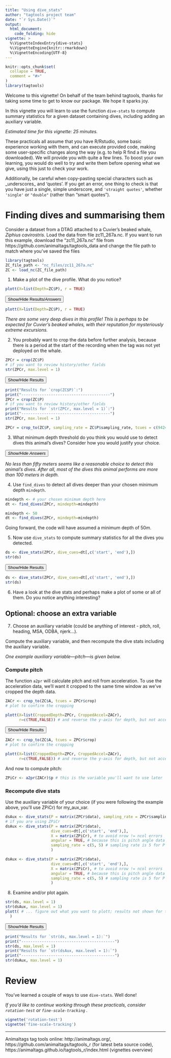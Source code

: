 ```yaml
---
title: "Using dive_stats"
author: "tagtools project team"
date: "`r Sys.Date()`"
output: 
  html_document:
    code_folding: hide
vignette: >
  %\VignetteIndexEntry{dive-stats}
  %\VignetteEngine{knitr::rmarkdown}
  %\VignetteEncoding{UTF-8}
---
```


```r
knitr::opts_chunk$set(
  collapse = TRUE,
  comment = "#>"
)
library(tagtools)
```

Welcome to this vignette! On behalf of the team behind tagtools, thanks for taking some time to get to know our package. We hope it sparks joy.

In this vignette you will learn to use the function `dive-stats` to compute summary statistics for a given dataset containing dives, including adding an auxiliary variable.

*Estimated time for this vignette: 25 minutes.*

These practicals all assume that you have R/Rstudio, some basic experience working with them, and can execute provided code, making some user-specific changes along the way (e.g. to help R find a file you downloaded). We will provide you with quite a few lines. To boost your own learning, you would do well to try and write them before opening what we give, using this just to check your work.

Additionally, be careful when copy-pasting special characters such as \_underscores\_ and 'quotes'. If you get an error, one thing to check is that you have just a single, simple underscore, and `'straight quotes'`, whether `'single'` or `"double"` (rather than “smart quotes”). 

# Finding dives and summarising them

Consider a dataset from a DTAG attached to a Cuvier’s beaked whale, *Ziphius cavirostris*. Load the data from file zc11_267a.nc. If you want to run this example, download the "zc11_267a.nc" file from https://github.com/animaltags/tagtools_data and change the file path to match where you've saved the files

```r
library(tagtools)
ZC_file_path <- "nc_files/zc11_267a.nc"
ZC <- load_nc(ZC_file_path)
```

1. Make a plot of the dive profile. What do you notice?

```r
plott(X=list(Depth=ZC$P), r = TRUE)
```

<button class="btn btn-primary" data-toggle="collapse" data-target="#plott_zc"> Show/Hide Results/*Answers* </button>  
<div id="plott_zc" class="collapse"> 

```r
plott(X=list(Depth=ZC$P), r = TRUE)
```

*There are some very deep dives in this profile! This is perhaps to be expected for Cuvier's beaked whales, with their reputation for mysteriously extreme excursions.*

</div>

2. You probably want to crop the data before further analysis, because there is a period at the start of the recording when the tag was not yet deployed on the whale.

```r
ZPCr = crop(ZC$P)
# if you want to review history/other fields
str(ZPCr, max.level = 1)
```

<button class="btn btn-primary" data-toggle="collapse" data-target="#crop_zc"> Show/Hide Results </button>  
<div id="crop_zc" class="collapse"> 
```r
print("Results for `crop(ZC$P)`:")
print("---------------------------------------")
ZPCr = crop(ZC$P)
# if you want to review history/other fields
print("Results for `str(ZPCr, max.level = 1)`:")
print("---------------------------------------")
str(ZPCr, max.level = 1)
```
</div>

```r
ZPCr = crop_to(ZC$P, sampling_rate = ZC$P$sampling_rate, tcues = c(9424, 64027), times = NULL)
```

3. What minimum depth threshold do you think you would use to detect dives this animal's dives? Consider how you would justify your choice.

<button class="btn btn-primary" data-toggle="collapse" data-target="#ans_depth_thresh"> *Show/Hide Answers* </button>  
<div id="ans_depth_thresh" class="collapse"> 
*No less than fifty meters seems like a reasonable choice to detect this animal's dives. After all, most of the dives this animal performs are more than 100 meters in depth.*
</div>

4. Use `find_dives` to detect all dives deeper than your chosen minimum depth `mindepth`.

```r
mindepth <- # your chosen minimum depth here
dt <- find_dives(ZPCr, mindepth=mindepth) 
```

```r
mindepth <- 50 
dt <- find_dives(ZPCr, mindepth=mindepth) 
```

Going forward, the code will have assumed a minimum depth of $50 m$.

5. Now use `dive_stats` to compute summary statistics for all the dives
you detected. 

```r
ds <- dive_stats(ZPCr, dive_cues=dt[,c('start', 'end'),]) 
str(ds)
```

<button class="btn btn-primary" data-toggle="collapse" data-target="#str_ds"> Show/Hide Results </button>  
<div id="str_ds" class="collapse"> 
```r
ds <- dive_stats(ZPCr, dive_cues=dt[,c('start', 'end'),]) 
str(ds)
```
</div>

6. Have a look at the dive stats and perhaps make a plot of some or all
of them. Do you notice anything interesting? 

## Optional: choose an extra variable

7. Choose an auxiliary variable (could be anything of interest - pitch, roll, heading, MSA, ODBA, njerk...). 

Compute the auxiliary variable, and then recompute the dive stats including the auxiliary variable. 

*One example auxiliary variable---pitch---is given below.*

### Compute pitch

The function `a2pr` will calculate pitch and roll from acceleration. To use the acceleration data, we'll want it cropped to the same time window as we've cropped the depth data. 

```r
ZACr <- crop_to(ZC$A, tcues = ZPCr$crop)
# plot to confirm the cropping

plott(X=list(CroppedDepth=ZPCr, CroppedAccel=ZACr), 
      r=c(TRUE,FALSE)) # and reverse the y-axis for depth, but not acceleration 
```

<button class="btn btn-primary" data-toggle="collapse" data-target="#plott_ZPCr_ZACr"> Show/Hide Results </button>  
<div id="plott_ZPCr_ZACr" class="collapse"> 
```r
ZACr <- crop_to(ZC$A, tcues = ZPCr$crop)
# plot to confirm the cropping

plott(X=list(CroppedDepth=ZPCr, CroppedAccel=ZACr), 
      r=c(TRUE,FALSE)) # and reverse the y-axis for depth, but not acceleration 
```
</div>

And now to compute pitch:

```r
ZPiCr <- a2pr(ZACr)$p # this is the variable you'll want to use later
```

### Recompute dive stats

Use the auxiliary variable of your choice (if you were following the example above, you'll use ZPiCr) for my_aux_var.

```r
dsAux <- dive_stats(P = matrix(ZPCr$data), sampling_rate = ZPCr$sampling_rate, dive_cues=dt[,c('start', 'end'),], X=matrix(my_aux_var))
# if you are using ZPiCr
dsAux <- dive_stats(P = matrix(ZPCr$data), 
                    dive_cues=dt[,c('start', 'end'),], 
                    X = matrix(ZPiCr), # to avoid nrow != ncol errors
                    angular = TRUE, # because this is pitch angle data
                    sampling_rate = c(5, 5) # sampling rate is 5 for P & X
                    )
```

```r
dsAux <- dive_stats(P = matrix(ZPCr$data), 
                    dive_cues=dt[,c('start', 'end'),], 
                    X = matrix(ZPiCr), # to avoid nrow != ncol errors
                    angular = TRUE, # because this is pitch angle data
                    sampling_rate = c(5, 5) # sampling rate is 5 for P & X
                    )
```

8. Examine and/or plot again.

```r
str(ds, max.level = 1)
str(dsAux, max.level = 1) 
plott( # ... figure out what you want to plott; results not shown for this part
  )

```

<button class="btn btn-primary" data-toggle="collapse" data-target="#str_ds_dsAux"> Show/Hide Results </button>  
<div id="str_ds_dsAux" class="collapse"> 

```r
print("Results for `str(ds, max.level = 1):`")
print("-----------------------------------------")
str(ds, max.level = 1)
print("Results for `str(dsAux, max.level = 1):`")
print("-----------------------------------------")
str(dsAux, max.level = 1) 
```

</div>

# Review 

You've learned a couple of ways to use `dive-stats`. Well done!

*If you'd like to continue working through these practicals, consider `rotation-test` or `fine-scale-tracking` .*

```r
vignette('rotation-test')
vignette('fine-scale-tracking')
```

***

Animaltags tag tools online: http://animaltags.org/, https://github.com/animaltags/tagtools_r (for latest beta source code), https://animaltags.github.io/tagtools_r/index.html (vignettes overview)
